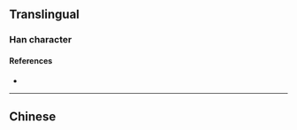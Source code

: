 {{character info}}
==Translingual==

===Han character===
{{Han char|rn=75|rad=木|as=08|sn=12|four=|canj=DIKH|ids=⿰木参}}

====References====
* {{Han ref|kx=0537.131|hdz=21242.021|uh=692E|ud=26926}}

----

==Chinese==
{{zh-see|槮}}